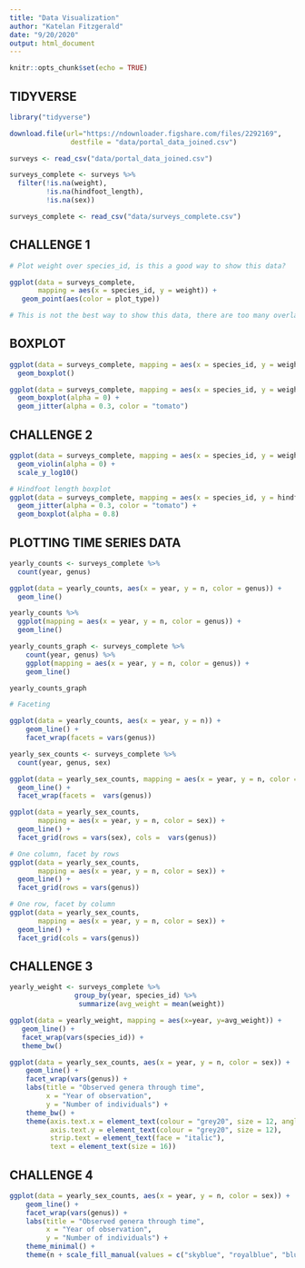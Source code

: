 ```yaml
---
title: "Data Visualization"
author: "Katelan Fitzgerald"
date: "9/20/2020"
output: html_document
---
```


```r
knitr::opts_chunk$set(echo = TRUE)
```

## TIDYVERSE

```r
library("tidyverse")
```

```r
download.file(url="https://ndownloader.figshare.com/files/2292169", 
               destfile = "data/portal_data_joined.csv")

surveys <- read_csv("data/portal_data_joined.csv")

surveys_complete <- surveys %>%
  filter(!is.na(weight),
         !is.na(hindfoot_length), 
         !is.na(sex)) 

surveys_complete <- read_csv("data/surveys_complete.csv")

```

## CHALLENGE 1
```r
# Plot weight over species_id, is this a good way to show this data?

ggplot(data = surveys_complete, 
       mapping = aes(x = species_id, y = weight)) +
   geom_point(aes(color = plot_type))

# This is not the best way to show this data, there are too many overlapping data points in different colors, it is difficult to determine trends or patterns.

```
## BOXPLOT
```r
ggplot(data = surveys_complete, mapping = aes(x = species_id, y = weight)) +
  geom_boxplot()

ggplot(data = surveys_complete, mapping = aes(x = species_id, y = weight)) +
  geom_boxplot(alpha = 0) +
  geom_jitter(alpha = 0.3, color = "tomato")
```
## CHALLENGE 2
```r
ggplot(data = surveys_complete, mapping = aes(x = species_id, y = weight)) +
  geom_violin(alpha = 0) +
  scale_y_log10()

# Hindfoot length boxplot
ggplot(data = surveys_complete, mapping = aes(x = species_id, y = hindfoot_length)) +
  geom_jitter(alpha = 0.3, color = "tomato") +
  geom_boxplot(alpha = 0.8)
```
## PLOTTING TIME SERIES DATA

```r
yearly_counts <- surveys_complete %>% 
  count(year, genus)

ggplot(data = yearly_counts, aes(x = year, y = n, color = genus)) +
  geom_line()

yearly_counts %>% 
  ggplot(mapping = aes(x = year, y = n, color = genus)) +
  geom_line()

yearly_counts_graph <- surveys_complete %>%
    count(year, genus) %>% 
    ggplot(mapping = aes(x = year, y = n, color = genus)) +
    geom_line()

yearly_counts_graph

# Faceting

ggplot(data = yearly_counts, aes(x = year, y = n)) +
    geom_line() +
    facet_wrap(facets = vars(genus))

yearly_sex_counts <- surveys_complete %>% 
  count(year, genus, sex)

ggplot(data = yearly_sex_counts, mapping = aes(x = year, y = n, color = sex)) +
  geom_line() +
  facet_wrap(facets =  vars(genus))

ggplot(data = yearly_sex_counts, 
       mapping = aes(x = year, y = n, color = sex)) +
  geom_line() +
  facet_grid(rows = vars(sex), cols =  vars(genus))

# One column, facet by rows
ggplot(data = yearly_sex_counts, 
       mapping = aes(x = year, y = n, color = sex)) +
  geom_line() +
  facet_grid(rows = vars(genus))

# One row, facet by column
ggplot(data = yearly_sex_counts, 
       mapping = aes(x = year, y = n, color = sex)) +
  geom_line() +
  facet_grid(cols = vars(genus))
```
## CHALLENGE 3
```r
yearly_weight <- surveys_complete %>%
                group_by(year, species_id) %>%
                 summarize(avg_weight = mean(weight))

ggplot(data = yearly_weight, mapping = aes(x=year, y=avg_weight)) +
   geom_line() +
   facet_wrap(vars(species_id)) +
   theme_bw()
```

```r
ggplot(data = yearly_sex_counts, aes(x = year, y = n, color = sex)) +
    geom_line() +
    facet_wrap(vars(genus)) +
    labs(title = "Observed genera through time",
         x = "Year of observation",
         y = "Number of individuals") +
    theme_bw() +
    theme(axis.text.x = element_text(colour = "grey20", size = 12, angle = 90, hjust = 0.5, vjust = 0.5),
          axis.text.y = element_text(colour = "grey20", size = 12),
          strip.text = element_text(face = "italic"),
          text = element_text(size = 16))
```
## CHALLENGE 4
```r
ggplot(data = yearly_sex_counts, aes(x = year, y = n, color = sex)) +
    geom_line() +
    facet_wrap(vars(genus)) +
    labs(title = "Observed genera through time",
         x = "Year of observation",
         y = "Number of individuals") +
    theme_minimal() +
    theme(n + scale_fill_manual(values = c("skyblue", "royalblue", "blue", "navy")), n + scale_fill_brewer(palette = "Purples"))
```
